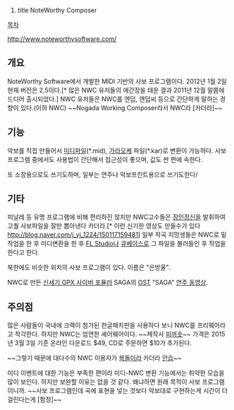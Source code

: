 #title NoteWorthy Composer
[[목차]]

http://www.noteworthysoftware.com/

== 개요 ==
NoteWorthy Software에서 개발한 MIDI 기반의 사보 프로그램이다. 2012년 1월 2일 현재 버전은 2.5이다.[* 많은 NWC 유저들의 애간장을 태운 결과 2011년 12월 말쯤에 드디어 출시되었다.] NWC 유저들은 NWC를 엔덥, 엔덥씨 등으로 간단하게 말하는 경향이 있다.(이하 NWC) ~~Nogada Working Composer라서 NWC라 [카더라]~~

== 기능 ==
악보를 직접 만들어서 [[미디]]파일(*.mid), [[가라오케]] 파일(*.kar)로 변환이 가능하다. 사보 프로그램 중에서도 사용법이 간단해서 접근성이 좋으며, 값도 싼 편에 속한다. 

또 소장용으로도 쓰기도하며, 일부는 연주나 악보프린트용으로 쓰기도한다/
== 기타 ==

피날레 등 유명 프로그램에 비해 편리하진 않지만 NWC고수들은 [[장인정신]]을 발휘하여 고퀄 사보파일을 잘만 뽑아낸다 카더라.[* 이런 신기한 영상도 만들수가 있다 http://blog.naver.com/j_yj_1224/150117159481] 일부 작곡 지망생들은 NWC로 밑작업을 한 후 미디변환을 한 후 [[FL Studio]]나 [[큐베이스]]로 그 파일을 불러들인 후 작업을 한다고 한다.

북한에도 비슷한 위치의 사보 프로그램이 있다. 이름은 "은방울".

NWC로 만든 [[신세기 GPX 사이버 포뮬러]] SAGA의 [[OST]] "SAGA" [http://www.youtube.com/watch?v=OylSnlQxvnI 연주 동영상].

== 주의점 ==
많은 사람들이 국내에 크랙이 첨가된 한글패치판을 사용하다 보니 NWC를 프리웨어라고 착각한다. 하지만 NWC는 엄연한 셰어웨어이다. ~~제작사 [[피꺼솟]]~~ 가격은 2015년 3월 3일 기준 온라인 다운로드 $49, CD로 주문하면 $10가 추가된다.

~~그렇기 때문에 대다수의 NWC 이용자가 [[복돌이]]라 카더라 [[안습]]~~

미디 이벤트에 대한 기능은 부족한 편이라 미디-NWC 변환 기능에서는 취약한 모습을 많이 보인다. 하지만 보완할 이유는 없을 것 같다. 왜냐하면 원래 목적이 사보 프로그램이니까. ~~사보 프로그램인데 곡에 표현을 넣는 것보다 악보대로 구현하는게 시간이 더 걸린다는게 [함정]~~
